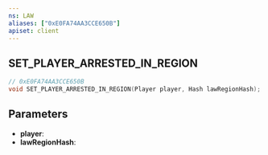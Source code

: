 ```yaml
---
ns: LAW
aliases: ["0xE0FA74AA3CCE650B"]
apiset: client
---
```

## SET_PLAYER_ARRESTED_IN_REGION

```c
// 0xE0FA74AA3CCE650B
void SET_PLAYER_ARRESTED_IN_REGION(Player player, Hash lawRegionHash);
```


## Parameters
* **player**:
* **lawRegionHash**: